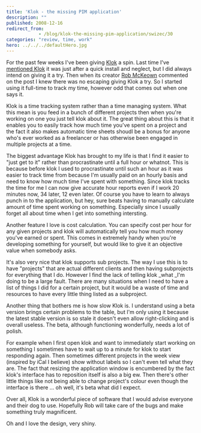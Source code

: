 ```yaml
---
title: 'Klok - the missing PIM application'
description: ""
published: 2008-12-16
redirect_from: 
            - /blog/klok-the-missing-pim-application/swizec/30
categories: "review, time, work"
hero: ../../../defaultHero.jpg
---
```

For the past few weeks I&#x27;ve been giving [Klok](http://klok.mcgraphix.com/klok/index.htm) a spin. Last time I&#x27;ve [mentioned Klok](http://swizec.com/blog/five-reasons-a-developer-should-avoid-adobe-air/2/397) it was just after a quick install and neglect, but I did always intend on giving it a try. Then when its creator [Rob McKeown](http://agileui.blogspot.com/) commented on the post I knew there was no escaping giving Klok a try. So I started using it full-time to track my time, however odd that comes out when one says it.

Klok is a time tracking system rather than a time managing system. What this mean is you feed in a bunch of different projects then when you&#x27;re working on one you just tell klok about it. The great thing about this is that it enables you to easily track how much time you&#x27;ve spent on a project and the fact it also makes automatic time sheets shoudl be a bonus for anyone who&#x27;s ever worked as a freelancer or has otherwise been engaged in multiple projects at a time.

The biggest advantage Klok has brought to my life is that I find it easier to &quot;just get to it&quot; rather than procrastinate until a full hour or whatnot. This is because before klok I used to procrastinate until such an hour as it was easier to track time from because I&#x27;m usually paid on an hourly basis and need to know how much time I&#x27;ve spent with something. Since klok tracks the time for me I can now give accurate hour reports even if I work 20 minutes now, 34 later, 12 even later. Of course you have to learn to always punch in to the application, but hey, sure beats having to manually calculate amount of time spent working on something. Especially since I usually forget all about time when I get into something intersting.

Another feature I love is cost calculation. You can specify cost per hour for any given projects and klok will automatically tell you how much money you&#x27;ve earned or spent. This comes in extremely handy when you&#x27;re developing something for yourself, but would like to give it an objective value when somebody asks.

It&#x27;s also very nice that klok supports sub projects. The way I use this is to have &quot;projects&quot; that are actual different clients and then having subprojects for everything that I do. However I find the lack of telling klok _what _I&#x27;m doing to be a large fault. There are many situations when I need to have a list of things I did for a certain project, but it would be a waste of time and resources to have every little thing listed as a subproject.

Another thing that bothers me is how slow Klok is. I understand using a beta version brings certain problems to the table, but I&#x27;m only using it because the latest stable version is so stale it doesn&#x27;t even allow right-clicking and is overall useless. The beta, although functioning wonderfully, needs a lot of polish.

For example when I first open klok and want to immediately start working on something I sometimes have to wait up to a minute for klok to start responding again. Then sometimes different projects in the week view (inspired by iCal I believe) show without labels so I can&#x27;t even tell what they are. The fact that resizing the application window is encumbered by the fact klok&#x27;s interface has to reposition itself is also a big ew. Then there&#x27;s other little things like not being able to change project&#x27;s colour even though the interface is there ... oh well, it&#x27;s beta what did I expect.

Over all, Klok is a wonderful piece of software that I would advise everyone and their dog to use. Hopefully Rob will take care of the bugs and make something truly magnificent.

Oh and I love the design, very shiny.